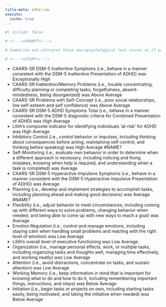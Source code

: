 ```yaml
---
title-meta: adhd-raw
execute:
  cache: true
---
```


```r
#| include: false

# <!-- <<PROMPT>> -->

# Summarize and interpret these neuropsychological test scores as if you are an experienced neuropsychologist. For scores that are below average, give a brief example of how this could impact the patient's daily life and functioning. Organize your summary and interpretation from scores that are above average to below average to delineate relative strengths and weaknesses.

# <!-- <<START>> -->

```

<!-- Glue -->
 
- CAARS-SR DSM-5 Inattentive Symptoms (i.e., behave in a manner consistent with the DSM-5 Inattentive Presentation of ADHD) was Exceptionally High 
- CAARS-SR Inattention/Memory Problems (i.e., trouble concentrating, difficulty planning or completing tasks, forgetfulness, absent-mindedness, being disorganized) was Above Average 
- CAARS-SR Problems with Self-Concept (i.e., poor social relationships, low self-esteem and self confidence) was Above Average 
- CAARS-SR DSM-5 ADHD Symptoms Total (i.e., behave in a manner consistent with the DSM-5 diagnostic criteria for Combined Presentation of ADHD) was High Average 
- Lilith's composite indicator for identifying individuals 'at-risk' for ADHD was High Average 
- Inhibitory Control (i.e., control behavior or impulses, including thinking about consequences before acting, maintaining self-control, and thinking before speaking) was High Average 
#NAME? 
- Self-Monitoring (i.e., evaluate own behavior in order to determine when a different approach is necessary, including noticing and fixing mistakes, knowing when help is required, and understanding when a task is completed) was Average 
- CAARS-SR DSM-5 Hyperactive-Impulsive Symptoms (i.e., behave in a manner consistent with the DSM-5 Hyperactive-Impulsive Presentation of ADHD) was Average 
- Planning (i.e., develop and implement strategies to accomplish tasks, including planning ahead and making good decisions) was Average 
#NAME? 
- Flexibility (i.e., adjust behavior to meet circumstances, including coming up with different ways to solve problems, changing behavior when needed, and being able to come up with new ways to reach a goal) was Average 
- Emotion Regulation (i.e., control and manage emotions, including staying calm when handling small problems and reacting with the right level of emotion) was Low Average 
- Lilith's overall level of executive functioning was Low Average. 
- Organization (i.e., manage personal effects, work, or multiple tasks, including organizing tasks and thoughts well, managing time effectively, and working neatly) was Low Average 
- Attention (i.e., avoid distractions, concentrate on tasks, and sustain attention) was Low Average 
- Working Memory (i.e., keep information in mind that is important for knowing what to do and how to do it, including remembering important things, instructions, and steps) was Below Average 
- Initiation (i.e., begin tasks or projects on own, including starting tasks easily, being motivated, and taking the initiative when needed) was Below Average
 
 
 
